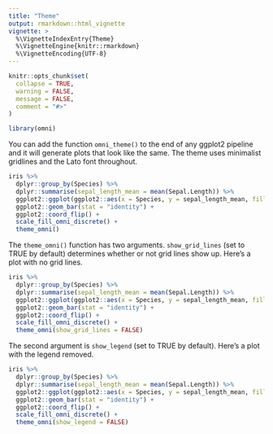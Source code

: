 ```yaml
---
title: "Theme"
output: rmarkdown::html_vignette
vignette: >
  %\VignetteIndexEntry{Theme}
  %\VignetteEngine{knitr::rmarkdown}
  %\VignetteEncoding{UTF-8}
---
```


```r
knitr::opts_chunk$set(
  collapse = TRUE,
  warning = FALSE,
  message = FALSE,
  comment = "#>"
)
```

```r
library(omni)
```

You can add the function `omni_theme()` to the end of any ggplot2 pipeline and it will generate plots that look like the same. The theme uses minimalist gridlines and the Lato font throughout. 

```r
iris %>%
  dplyr::group_by(Species) %>%
  dplyr::summarise(sepal_length_mean = mean(Sepal.Length)) %>%
  ggplot2::ggplot(ggplot2::aes(x = Species, y = sepal_length_mean, fill = Species)) +
  ggplot2::geom_bar(stat = "identity") +
  ggplot2::coord_flip() +
  scale_fill_omni_discrete() +
  theme_omni()
```


The `theme_omni()` function has two arguments. `show_grid_lines` (set to TRUE by default) determines whether or not grid lines show up. Here's a plot with no grid lines.

```r
iris %>%
  dplyr::group_by(Species) %>%
  dplyr::summarise(sepal_length_mean = mean(Sepal.Length)) %>%
  ggplot2::ggplot(ggplot2::aes(x = Species, y = sepal_length_mean, fill = Species)) +
  ggplot2::geom_bar(stat = "identity") +
  ggplot2::coord_flip() +
  scale_fill_omni_discrete() +
  theme_omni(show_grid_lines = FALSE)
```

The second argument is `show_legend` (set to TRUE by default). Here's a plot with the legend removed.

```r
iris %>%
  dplyr::group_by(Species) %>%
  dplyr::summarise(sepal_length_mean = mean(Sepal.Length)) %>%
  ggplot2::ggplot(ggplot2::aes(x = Species, y = sepal_length_mean, fill = Species)) +
  ggplot2::geom_bar(stat = "identity") +
  ggplot2::coord_flip() +
  scale_fill_omni_discrete() +
  theme_omni(show_legend = FALSE)
```
